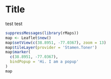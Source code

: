 Title
========================================================

test test


```r
suppressMessages(library(rMaps))
map <- Leaflet$new()
map$setView(c(38.8951, -77.0367), zoom = 13)
map$tileLayer(provider = 'Stamen.Toner')
map$marker(
  c(38.8951, -77.0367),
  bindPopup = 'Hi. I am a popup'
)
map
```

